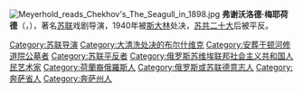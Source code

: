 {{unreferenced|time=2009-6-20}}
[[File:Meyerhold_reads_Chekhov's_The_Seagull_in_1898.jpg|thumb]]
'''弗谢沃洛德·梅耶荷德'''（{{lang-ru|Все́волод Эми́льевич Мейерхо́льд}}，{{bd|1874年|2月10日|1940年|2月2日|catIdx=M}}），著名[[苏联|苏联]]戏剧导演，1940年被[[斯大林|斯大林]]处决，[[苏共二十大|苏共二十大]]后被平反。

{{Authority control}}
{{俄羅斯人物小作品}}
{{DEFAULTSORT:Meyerhold, Vsevolod}}

[[Category:苏联导演|Category:苏联导演]]
[[Category:大清洗处决的布尔什维克|Category:大清洗处决的布尔什维克]]
[[Category:安葬于顿河修道院公墓者|Category:安葬于顿河修道院公墓者]]
[[Category:苏联平反者|Category:苏联平反者]]
[[Category:俄罗斯苏维埃联邦社会主义共和国人民艺术家|Category:俄罗斯苏维埃联邦社会主义共和国人民艺术家]]
[[Category:荷蘭裔俄羅斯人|Category:荷蘭裔俄羅斯人]]
[[Category:俄罗斯或苏联德意志人|Category:俄罗斯或苏联德意志人]]
[[Category:奔萨省人|Category:奔萨省人]]
[[Category:奔萨州人|Category:奔萨州人]]